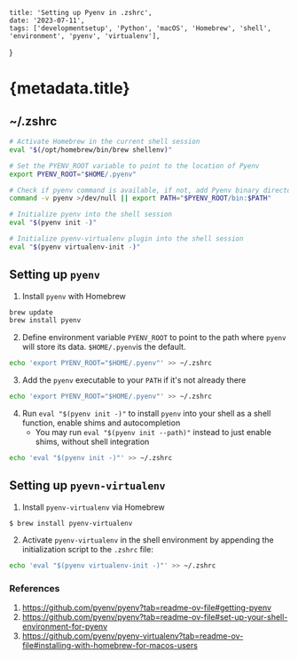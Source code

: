     title: 'Setting up Pyenv in .zshrc',
    date: '2023-07-11',
    tags: ['developmentsetup', 'Python', 'macOS', 'Homebrew', 'shell', 'environment', 'pyenv', 'virtualenv'],
}

# {metadata.title}

## ~/.zshrc

```zsh
# Activate Homebrew in the current shell session
eval "$(/opt/homebrew/bin/brew shellenv)"

# Set the PYENV_ROOT variable to point to the location of Pyenv
export PYENV_ROOT="$HOME/.pyenv"

# Check if pyenv command is available, if not, add Pyenv binary directory to PATH
command -v pyenv >/dev/null || export PATH="$PYENV_ROOT/bin:$PATH"

# Initialize pyenv into the shell session
eval "$(pyenv init -)"

# Initialize pyenv-virtualenv plugin into the shell session
eval "$(pyenv virtualenv-init -)"
```

## Setting up `pyenv`

1. Install `pyenv` with Homebrew

```bash
brew update
brew install pyenv
```

2. Define environment variable `PYENV_ROOT` to point to the path where `pyenv` will store its data. `$HOME/.pyenv`is the default. 

```bash
echo 'export PYENV_ROOT="$HOME/.pyenv"' >> ~/.zshrc
```

3. Add the `pyenv` executable to your `PATH` if it's not already there

```bash
echo 'export PYENV_ROOT="$HOME/.pyenv"' >> ~/.zshrc
```

4. Run `eval "$(pyenv init -)"` to install `pyenv` into your shell as a shell function, enable shims and autocompletion
    - You may run `eval "$(pyenv init --path)"` instead to just enable shims, without shell integration

```bash
echo 'eval "$(pyenv init -)"' >> ~/.zshrc
```


## Setting up `pyevn-virtualenv`

1. Install `pyenv-virtualenv` via Homebrew

```shell
$ brew install pyenv-virtualenv
```

2. Activate `pyenv-virtualenv` in the shell environment by appending the initialization script to the `.zshrc` file:

```bash
echo 'eval "$(pyenv virtualenv-init -)"' >> ~/.zshrc
```


### References
1. https://github.com/pyenv/pyenv?tab=readme-ov-file#getting-pyenv
3. https://github.com/pyenv/pyenv?tab=readme-ov-file#set-up-your-shell-environment-for-pyenv
4. https://github.com/pyenv/pyenv-virtualenv?tab=readme-ov-file#installing-with-homebrew-for-macos-users